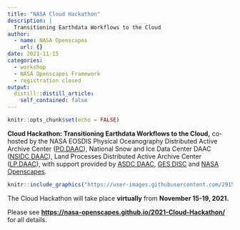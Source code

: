 ```yaml
---
title: "NASA Cloud Hackathon"
description: |
  Transitioning Earthdata Workflows to the Cloud
author:
  - name: NASA Openscapes
    url: {}
date: 2021-11-15
categories: 
  - workshop
  - NASA Openscapes Framework
  - registration closed
output:
  distill::distill_article:
    self_contained: false
---
```



```r
knitr::opts_chunk$set(echo = FALSE)
```

**Cloud Hackathon: Transitioning Earthdata Workflows to the Cloud,** co-hosted by the NASA EOSDIS Physical Oceanography Distributed Active Archive Center ([PO.DAAC](https://podaac.jpl.nasa.gov/)), National Snow and Ice Data Center DAAC ([NSIDC DAAC](https://nsidc.org/daac)), Land Processes Distributed Active Archive Center ([LP.DAAC](https://lpdaac.usgs.gov/)), with support provided by [ASDC DAAC](https://asdc.larc.nasa.gov/), [GES DISC](https://disc.gsfc.nasa.gov/) and [NASA Openscapes](https://nasa-openscapes.github.io/).

```r
knitr::include_graphics("https://user-images.githubusercontent.com/2915555/133525653-2a2278b1-1015-4350-b2a5-160d125aaaf7.png")  
```

The Cloud Hackathon will take place **virtually** from **November 15-19, 2021.**

Please see **<https://nasa-openscapes.github.io/2021-Cloud-Hackathon/>** for all details.

<br>


<br>

